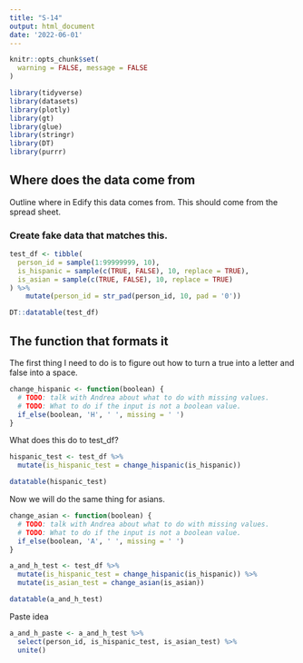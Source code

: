 ```yaml
---
title: "S-14"
output: html_document
date: '2022-06-01'
---
```


```r
knitr::opts_chunk$set(
  warning = FALSE, message = FALSE
)
```

```r
library(tidyverse)
library(datasets)
library(plotly)
library(gt)
library(glue)
library(stringr)
library(DT)
library(purrr)
```

## Where does the data come from

Outline where in Edify this data comes from. This should come from the spread sheet. 

### Create fake data that matches this.

```r
test_df <- tibble(
  person_id = sample(1:99999999, 10),
  is_hispanic = sample(c(TRUE, FALSE), 10, replace = TRUE),
  is_asian = sample(c(TRUE, FALSE), 10, replace = TRUE) 
) %>% 
    mutate(person_id = str_pad(person_id, 10, pad = '0'))

DT::datatable(test_df)
```


## The function that formats it

The first thing I need to do is to figure out how to turn a true into a letter and false into a space.

```r
change_hispanic <- function(boolean) {
  # TODO: talk with Andrea about what to do with missing values.
  # TODO: What to do if the input is not a boolean value.
  if_else(boolean, 'H', ' ', missing = ' ')
}
```


What does this do to test_df?

```r
hispanic_test <- test_df %>% 
  mutate(is_hispanic_test = change_hispanic(is_hispanic))

datatable(hispanic_test)
```

Now we will do the same thing for asians.
```r
change_asian <- function(boolean) {
  # TODO: talk with Andrea about what to do with missing values.
  # TODO: What to do if the input is not a boolean value.
  if_else(boolean, 'A', ' ', missing = ' ')
}
```

```r
a_and_h_test <- test_df %>% 
  mutate(is_hispanic_test = change_hispanic(is_hispanic)) %>% 
  mutate(is_asian_test = change_asian(is_asian))

datatable(a_and_h_test)
```

Paste idea
```r
a_and_h_paste <- a_and_h_test %>% 
  select(person_id, is_hispanic_test, is_asian_test) %>% 
  unite()
```

